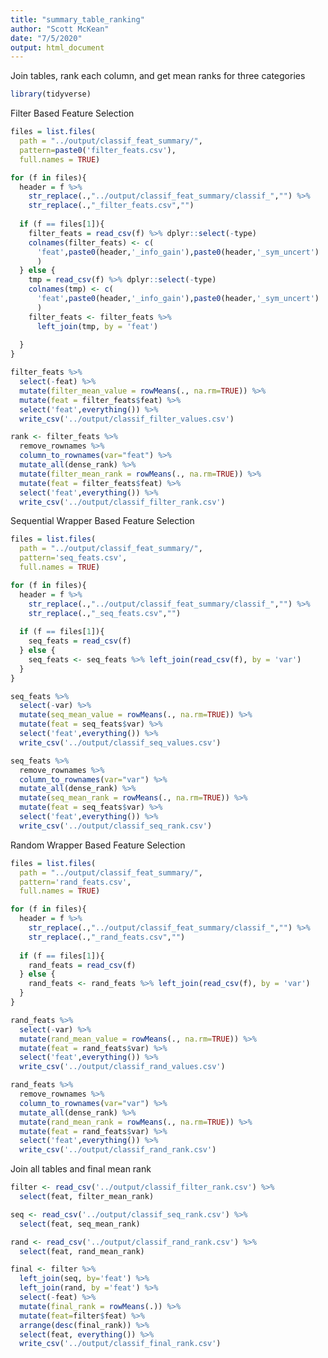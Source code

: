 ```yaml
---
title: "summary_table_ranking"
author: "Scott McKean"
date: "7/5/2020"
output: html_document
---
```


Join tables, rank each column, and get mean ranks for three categories

```r
library(tidyverse)
```

Filter Based Feature Selection

```r
files = list.files(
  path = "../output/classif_feat_summary/", 
  pattern=paste0('filter_feats.csv'),
  full.names = TRUE)

for (f in files){
  header = f %>%
    str_replace(.,"../output/classif_feat_summary/classif_","") %>%
    str_replace(.,"_filter_feats.csv","")
    
  if (f == files[1]){
    filter_feats = read_csv(f) %>% dplyr::select(-type)
    colnames(filter_feats) <- c(
      'feat',paste0(header,'_info_gain'),paste0(header,'_sym_uncert')
      )
  } else {
    tmp = read_csv(f) %>% dplyr::select(-type)
    colnames(tmp) <- c(
      'feat',paste0(header,'_info_gain'),paste0(header,'_sym_uncert')
      )
    filter_feats <- filter_feats %>%
      left_join(tmp, by = 'feat')
    
  }
}

filter_feats %>%
  select(-feat) %>%
  mutate(filter_mean_value = rowMeans(., na.rm=TRUE)) %>%
  mutate(feat = filter_feats$feat) %>%
  select('feat',everything()) %>%
  write_csv('../output/classif_filter_values.csv')

rank <- filter_feats %>% 
  remove_rownames %>% 
  column_to_rownames(var="feat") %>%
  mutate_all(dense_rank) %>%
  mutate(filter_mean_rank = rowMeans(., na.rm=TRUE)) %>%
  mutate(feat = filter_feats$feat) %>%
  select('feat',everything()) %>% 
  write_csv('../output/classif_filter_rank.csv')
```

Sequential Wrapper Based Feature Selection

```r
files = list.files(
  path = "../output/classif_feat_summary/", 
  pattern='seq_feats.csv',
  full.names = TRUE)

for (f in files){
  header = f %>%
    str_replace(.,"../output/classif_feat_summary/classif_","") %>%
    str_replace(.,"_seq_feats.csv","")
    
  if (f == files[1]){
    seq_feats = read_csv(f)
  } else {
    seq_feats <- seq_feats %>% left_join(read_csv(f), by = 'var')
  }
}

seq_feats %>%
  select(-var) %>%
  mutate(seq_mean_value = rowMeans(., na.rm=TRUE)) %>%
  mutate(feat = seq_feats$var) %>%
  select('feat',everything()) %>%
  write_csv('../output/classif_seq_values.csv')

seq_feats %>% 
  remove_rownames %>% 
  column_to_rownames(var="var") %>%
  mutate_all(dense_rank) %>%
  mutate(seq_mean_rank = rowMeans(., na.rm=TRUE)) %>%
  mutate(feat = seq_feats$var) %>%
  select('feat',everything()) %>% 
  write_csv('../output/classif_seq_rank.csv')
```

Random Wrapper Based Feature Selection

```r
files = list.files(
  path = "../output/classif_feat_summary/", 
  pattern='rand_feats.csv',
  full.names = TRUE)

for (f in files){
  header = f %>%
    str_replace(.,"../output/classif_feat_summary/classif_","") %>%
    str_replace(.,"_rand_feats.csv","")
    
  if (f == files[1]){
    rand_feats = read_csv(f)
  } else {
    rand_feats <- rand_feats %>% left_join(read_csv(f), by = 'var')
  }
}

rand_feats %>%
  select(-var) %>%
  mutate(rand_mean_value = rowMeans(., na.rm=TRUE)) %>%
  mutate(feat = rand_feats$var) %>%
  select('feat',everything()) %>%
  write_csv('../output/classif_rand_values.csv')

rand_feats %>% 
  remove_rownames %>% 
  column_to_rownames(var="var") %>%
  mutate_all(dense_rank) %>%
  mutate(rand_mean_rank = rowMeans(., na.rm=TRUE)) %>%
  mutate(feat = rand_feats$var) %>%
  select('feat',everything()) %>% 
  write_csv('../output/classif_rand_rank.csv')
```

Join all tables and final mean rank

```r
filter <- read_csv('../output/classif_filter_rank.csv') %>%
  select(feat, filter_mean_rank)

seq <- read_csv('../output/classif_seq_rank.csv') %>%
  select(feat, seq_mean_rank)

rand <- read_csv('../output/classif_rand_rank.csv') %>%
  select(feat, rand_mean_rank)

final <- filter %>%
  left_join(seq, by='feat') %>%
  left_join(rand, by ='feat') %>%
  select(-feat) %>%
  mutate(final_rank = rowMeans(.)) %>%
  mutate(feat=filter$feat) %>%
  arrange(desc(final_rank)) %>%
  select(feat, everything()) %>%
  write_csv('../output/classif_final_rank.csv')
```
